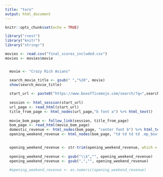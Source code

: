 ```yaml
---
title: "toro"
output: html_document
---
```


```r
knitr::opts_chunk$set(echo = TRUE)
```

```r

library("rvest")
library("knitr")
library("stringr")

```

```r

movies <- read.csv("final_scores_included.csv")
movies <- movies$movie



```

```r

  movie <- "Crazy Rich Asians"

  search_movie_title <- gsub(" ","%20", movie)
  show(search_movie_title)
  
  start_url <- paste0("https://www.boxofficemojo.com/search/?q=",search_movie_title)
  
  session <- html_session(start_url)
  url_page <- read_html(start_url)
  title_from_page <- html_nodes(url_page,"b font a") %>% html_text()
  
  movie_bom_page <- follow_link(session, title_from_page)
  bom_page <- read_html(movie_bom_page)
  domestic_revenue <- html_nodes(bom_page, "center font b") %>% html_text()
  opening_weekend_revenue <- html_nodes(bom_page, "td td td td .mp_box+ .mp_box table:nth-child(1) tr:nth-child(1) td+ td") %>% html_text()
  

  opening_weekend_revenue <- str-trim(opening_weekend_revenue, which = "left")
  
  opening_weekend_revenue <- gsub("\\$","", opening_weekend_revenue)
  opening_weekend_revenue <- gsub(",","", opening_weekend_revenue)
  
  #opening_weekend_revenue <- as.numeric(opening_weekend_revenue)

```

